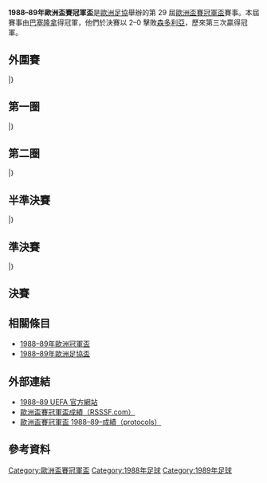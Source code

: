 {{NoteTA
|G1=football
|G2=uefa
}}
{{Infobox 國際足球賽事賽季
| tourney_name          = 歐洲盃賽冠軍盃
| year                  = 1988–89
| image                 = 
| size                  = 
| caption               = 
| edition               = 29
| defending_champ_other = {{flagicon|BEL}} [[梅赫倫足球俱樂部|梅赫倫]]
| dates                 = 1988年8月10日–1989年5月10日
| num_teams             = 33 隊
| associations          = 32
| champion_other        = {{flagicon|ESP}} [[巴塞羅那足球俱樂部|巴塞隆拿]]
| count                 = 3
| second_other          = {{flagicon|ITA}} [[桑普多利亞足球俱樂部|森多利亞]]
| matches               = 63
| goals                 = 152
| attendance            = 
| top_scorer            = 
| player                = 
| prevseason            = [[1987–88年歐洲盃賽冠軍盃|1987–88]]
| nextseason            = [[1989–90年歐洲盃賽冠軍盃|1989–90]]
}}

'''1988–89年歐洲盃賽冠軍盃'''是[[歐洲足協|歐洲足協]]舉辦的第 29 屆[[歐洲盃賽冠軍盃|歐洲盃賽冠軍盃]]賽事。本屆賽事由[[巴塞羅那足球俱樂部|巴塞隆拿]]得冠軍，他們於決賽以 2–0 擊敗[[桑普多利亞足球俱樂部|森多利亞]]，歷來第三次贏得冠軍。

== 外圍賽 ==
{{TwoLeg start}}
{{TwoLegResult|'''[[貝斯薩巴足球會|貝斯薩巴]]''' {{flagicon|HUN|1957}}||4–2|[[拜尼足球會|拜尼]]|NOR|3–0|1–2}}
|}

== 第一圈 ==
{{TwoLeg start}}
{{TwoLegResult|[[德利城足球俱樂部|德利城]]|IRL|0–4|'''[[卡迪夫城足球俱樂部|卡迪夫城]]'''|WAL|0–0|0–4}}
{{TwoLegResult|[[基拿雲足球會|基拿雲]]|NIR|2–7|'''[[奧胡斯體操協會俱樂部|阿曉斯]]'''|DEN|1–4|1–3}}
{{TwoLegResult|[[弗拉姆足球俱樂部|弗雷姆]]|ISL|0–7|'''[[巴塞羅那足球俱樂部|巴塞隆拿]]'''|ESP|0–2|0–5}}
{{TwoLegResult|[[法拿莫達利體育會|法拿莫達利]] {{flagicon|ALB|1946}}||2–4|'''[[波茲南萊克足球俱樂部|列治普斯納]]'''|POL|2–3|0–1}}
{{TwoLegResult|[[國際巴迪斯拉華足球會|國際巴迪斯拉華]]|TCH|2–8|{{flagicon|BUL|1971}} '''[[索菲亞中央陸軍足球俱樂部|索菲亞中央陸軍]]'''||2–3|0–5}}
{{TwoLegResult|[[奧摩尼亞體育會|奧摩尼亞]]|CYP|0–3|'''[[帕納辛奈科斯足球俱樂部|彭拿典奈高斯]]'''|GRE|0–1|0–2}}
{{TwoLegResult|'''[[洛達JC|洛達]]'''|NED|2–1|[[吉馬良斯維多利亞|甘馬雷斯]]|POR|2–0|0–1}}
{{TwoLegResult|[[巴尼亞盧卡戰士足球俱樂部|班查魯卡玻拉斯]]|YUG|2–4|'''[[哈爾科夫冶金工人足球俱樂部|米達列斯]]'''|URS|2–0|0–4}}
{{TwoLegResult|[[蘇黎世草蜢足球俱樂部|草蜢]]|SUI|0–1|'''[[法蘭克福足球俱樂部|法蘭克福]]'''|FRG|0–0|0–1}}
{{TwoLegResult|'''[[沙卡亞斯普|沙卡亞斯普]]'''|TUR|2–1|{{flagicon|HUN|1957}} [[貝斯薩巴足球會|貝斯薩巴]]||2–0|0–1}}
{{TwoLegResult|'''[[梅赫倫足球俱樂部|梅赫倫]]'''|BEL|8–1|[[貝根阿弗尼爾足球會|貝根阿弗尼爾]]|LUX|5–0|3–1}}
{{TwoLegResult|[[梅斯足球俱樂部|梅斯]]|FRA|1–5|'''[[皇家安德列治體育會|安德列治]]'''|BEL|1–3|0–2}}
{{TwoLegResult|[[弗羅瑞安娜足球俱樂部|科利安拿]]|MLT|0–1|'''[[鄧迪聯足球俱樂部|登地聯]]'''|SCO|0–0|0–1}}
{{TwoLegResult|'''[[布加勒斯特迪納摩足球俱樂部|布加勒斯特戴拿模]]''' {{flagicon|ROU|1965}}||6–0|[[古斯爾斯足球會|古斯爾斯]]|FIN|3–0|3–0}}
{{TwoLegResult|'''[[耶拿卡爾蔡司足球俱樂部|卡爾斯耶拿]]'''|GDR|5–1|[[克雷姆斯體育會|克雷姆斯]]|AUT|5–0|0–1}}
{{TwoLegResult|[[IFK諾爾雪平足球俱樂部|諾高平]]|SWE|2–3|'''[[桑普多利亞足球俱樂部|森多利亞]]'''|ITA|2–1|0–2}}
|}

== 第二圈 ==
{{TwoLeg start}}
{{TwoLegResult|[[卡迪夫城足球俱樂部|卡迪夫城]]|WAL|1–6|'''[[奧胡斯體操協會俱樂部|阿曉斯]]'''|DEN|1–2|0–4}}
{{TwoLegResult|'''[[巴塞羅那足球俱樂部|巴塞隆拿]]'''|ESP|2–2{{pso|5–4}}|'''[[波茲南萊克足球俱樂部|列治普斯納]]'''|POL|1–1|1–1{{aet}}}}
{{TwoLegResult|'''[[索菲亞中央陸軍足球俱樂部|索菲亞中央陸軍]]''' {{flagicon|BUL|1971}}||3–0|[[帕納辛奈科斯足球俱樂部|彭拿典奈高斯]]|GRE|2–0|1–0}}
{{TwoLegResult|'''[[洛達JC|洛達]]'''|NED|1–0|[[哈爾科夫冶金工人足球俱樂部|米達列斯]]|URS|1–0|0–0}}
{{TwoLegResult|'''[[法蘭克福足球俱樂部|法蘭克福]]'''|FRG|6–1|[[沙卡亞斯普|沙卡亞斯普]]|TUR|3–1|3–0}}
{{TwoLegResult|'''[[梅赫倫足球俱樂部|梅赫倫]]'''|BEL|3–0|[[皇家安德列治體育會|安德列治]]|BEL|1–0|2–0}}
{{TwoLegResult|[[鄧迪聯足球俱樂部|登地聯]]|SCO|1–2|{{flagicon|ROU|1965}} '''[[布加勒斯特迪納摩足球俱樂部|布加勒斯特戴拿模]]'''||0–1|1–1}}
{{TwoLegResult|[[耶拿卡爾蔡司足球俱樂部|卡爾斯耶拿]]|GDR|2–4|'''[[桑普多利亞足球俱樂部|森多利亞]]'''|ITA|1–1|1–3}}
|}

== 半準決賽 ==
{{TwoLeg start}}
{{TwoLegResult|[[奧胡斯體操協會俱樂部|阿曉斯]]|DEN|0–1|'''[[巴塞羅那足球俱樂部|巴塞隆拿]]'''|ESP|0–1|0–0}}
{{TwoLegResult|'''[[索菲亞中央陸軍足球俱樂部|索菲亞中央陸軍]]''' {{flagicon|BUL|1971}}||3–3{{pso|4–3}}|[[洛達JC|洛達]]|NED|2–1|1–2{{aet}}}}
{{TwoLegResult|[[法蘭克福足球俱樂部|法蘭克福]]|FRG|0–1|'''[[梅赫倫足球俱樂部|梅赫倫]]'''|BEL|0–0|0–1}}
{{TwoLegResult|[[布加勒斯特迪納摩足球俱樂部|布加勒斯特戴拿模]] {{flagicon|ROU|1965}}||1–1{{agr}}|'''[[桑普多利亞足球俱樂部|森多利亞]]'''|ITA|1–1|0–0}}
|}

== 準決賽 ==
{{TwoLeg start}}
{{TwoLegResult|'''[[巴塞羅那足球俱樂部|巴塞隆拿]]'''|ESP|6–3|{{flagicon|BUL|1971}} [[索菲亞中央陸軍足球俱樂部|索菲亞中央陸軍]]||4–2|2–1}}
{{TwoLegResult|[[梅赫倫足球俱樂部|梅赫倫]]|BEL|2–4|'''[[桑普多利亞足球俱樂部|森多利亞]]'''|ITA|2–1|0–3}}
|}

== 決賽 ==
{{footballbox
|date=1989年5月10日
|time=20:15
|team1=[[巴塞羅那足球俱樂部|巴塞隆拿]] {{flagicon|ESP}}
|score=2 – 0
|report=[https://web.archive.org/web/20131002161537/http://www.sharkscores.com/Match/Default.aspx?id=928493 報告]
|team2={{flagicon|ITA}} [[桑普多利亞足球俱樂部|森多利亞]]
|goals1=[[Julio_Salinas|Salinas]] {{goal|4}}<br />[[Luis_López_Rekarte|López Rekarte]] {{goal|79}}
|goals2=
|stadium=[[Wankdorf_Stadium|Wankdorf Stadium]]，[[伯爾尼|伯爾尼]]
|attendance=42,707
|referee=
}}

== 相關條目 ==
*[[1988–89年歐洲冠軍盃|1988–89年歐洲冠軍盃]]
*[[1988–89年歐洲足協盃|1988–89年歐洲足協盃]]

== 外部連結 ==
* [https://web.archive.org/web/20100623021312/http://en.archive.uefa.com/competitions/ecwc/history/season%3D1988/intro.html 1988–89 UEFA 官方網站]
* [http://www.rsssf.com/ec/ecomp.html 歐洲盃賽冠軍盃成績（RSSSF.com）]{{Wayback|url=http://www.rsssf.com/ec/ecomp.html |date=20180116045414 }}
* [https://web.archive.org/web/20131002115947/http://www.sharkscores.com/Cups/Default.aspx?id=375&season=1988%2F1989 歐洲盃賽冠軍盃 1988–89–成績（protocols）]

== 參考資料 ==
{{reflist|2}}

{{歐洲盃賽冠軍盃球季}}

[[Category:歐洲盃賽冠軍盃|Category:歐洲盃賽冠軍盃]]
[[Category:1988年足球|Category:1988年足球]]
[[Category:1989年足球|Category:1989年足球]]